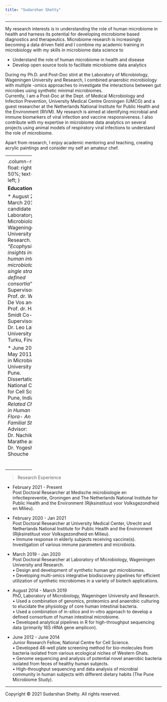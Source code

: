 ```yaml
---
title: "Sudarshan Shetty"
---
```


-------------------

My research interests is in understanding the role of human microbiome in health and harness its potential for developing microbiome based diagnostics and therapeutics. Microbiome research is increasingly becoming a data driven field and I combine my academic training in microbiology with my skills in microbiome data science to   

* Understand the role of human microbiome in health and disease  
* Develop open source tools to facilitate microbiome data analytics  

During my Ph.D. and Post-Doc stint at the Laboratory of Microbiology, Wageningen University and Research, I combined anaerobic microbiology with multiple -omics approaches to investigate the interactions between gut microbes using synthetic minimal microbiomes.     
Currently, I am a Post-Doc at the Dept. of Medical Microbiology and Infection Prevention, University Medical Centre Groningen (UMCG) and a guest researcher at the Netherlands National Institute for Public Health and the Environment (RIVM). My research is aimed at identifying microbial and immune biomarkers of viral infection and vaccine responsiveness. I also contribute with my expertise in microbiome data analytics on several projects using animal models of respiratory viral infections to understand the role of microbiome.  

Apart from research, I enjoy academic mentoring and teaching, creating acrylic paintings and consider my self an amateur chef. 

---------  
<style>
.column-left{
  float: left;
  width: 50%;
  text-align: left;
}

.column-right{
  float: right;
  width: 50%;
  text-align: left;
}
</style>
<div class="column-left">
  <img src="images/mypic.jpg" width="60%" class="my-pic"/>
</div> 


**Education**  

* August 2014- March 2019	  
PhD candidate at Laboratory of Microbiology, Wageningen University and Research.  
*“Ecophysiological insights into the human intestinal microbiota: from single strains to defined consortia”*  
Supervisors: Prof. dr. Willem M De Vos and Prof. dr. Hauke Smidt    
Co-Supervisor: Dr. Leo Lahti, University of Turku, Finalnd.  

* June 2009- May 2011	 
M.Sc. in Microbiology, University of Pune.  
Dissertation at National Centre for Cell Science, Pune, India.  
*“Age Related Changes in Human Gut Flora- An Indian Familial Study”*  
Advisor: Dr. Nachiket P. Marathe and Dr. Yogesh S Shouche  

<div class="myprofile">
<div>
<a href="https://goo.gl/Wt1Kj9">
  <img src="images/icons/google-scholar.svg" height="75" width="75" class="profiles" />
</a>
</div>

<div>
<a href="https://publons.com/researcher/1690018/sudarshan-shetty/">
  <img src="images/icons/publons.svg" height="75" width="75" class="profiles" />
</a>
</div>

<div>
<a href="https://orcid.org/0000-0001-7280-9915">
  <img src="images/icons/orcid.svg" height="75" width="75" class="profiles" />
</a>
</div>

<div>
<a href="https://github.com/microsud">
  <img src="images/icons/github.svg" height="75" width="75" class="profiles" />
</a>
</div>

<div>
<a href="https://twitter.com/gutmicrobe">
  <img src="images/icons/twitter.svg" height="75" width="75" class="profiles" />
</a>
</div>

</div>
---------   

<div class="column-center">
</div>   

> Research Experience  

* February 2021 - Present   
Post Doctoral Researcher at Medische microbiologie en infectiepreventie, Groningen and The Netherlands National Institute for Public Health and the Environment (Rijksinstituut voor Volksgezondheid en Milieu).   

* February 2020 - Jan 2021  
Post Doctoral Researcher at University Medical Center, Utrecht and Netherlands National Institute for Public Health and the Environment (Rijksinstituut voor Volksgezondheid en Milieu).   
•	Immune response in elderly subjects receiving vaccine(s). Investigation of various immune parameters and microbiota.      

* March 2019 - Jan 2020  
Post Doctoral Researcher at Laboratory of Microbiology, Wageningen University and Research.  
•	Design and development of synthetic human gut microbiomes.  
•	Developing multi-omics integrative biodiscovery pipelines for efficient utilization of synthetic microbiomes in a variety of biotech applications.  

* August 2014 - March 2019  	  
PhD, Laboratory of Microbiology, Wageningen University and Research.  
•	Used a combination of genomics, proteomics and anaerobic culturing to elucidate the physiology of core human intestinal bacteria.  
•	Used a combination of in-silico and in-vitro approach to develop a defined consortium of human intestinal microbiome.  
•	Developed analytical pipelines in R for high-throughput sequencing data (primarily 16S rRNA gene amplicon).    

* June 2012 - June 2014	 	
Junior Research Fellow, National Centre for Cell Science.  
•	Developed 48-well plate screening method for bio-molecules from bacteria isolated from various ecological niches of Western Ghats.  
•	Genome sequencing and analysis of potential novel anaerobic bacteria isolated from feces of healthy human subjects.  
•	High-throughput sequencing and data analysis of microbial community in human subjects with different dietary habits (The Pune Microbiome Study).  
   
   
---------  
<div class="column-left">  
</div> 

<p>Copyright &copy; 2021 Sudarshan Shetty. All rights reserved.</p>
